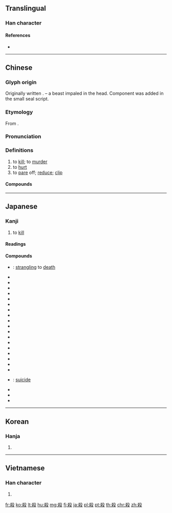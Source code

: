 {{also|杀}}
==Translingual==

===Han character===
{{Han char|rn=79|rad=殳|as=07|sn=11|four=47947|canj=KCHNE,KDHNE|ids=⿰杀殳}}

====References====
* {{Han ref|kx=0585.110|dkj=16638|dj=0978.050|hdz=32157.010|uh=6BBA|ud=27578|bh=B1FE|bd=45566}}

----

==Chinese==
{{zh-forms|s=杀}}

===Glyph origin===
Originally written {{zh-l|*杀}}. {{liushu|p}} – a beast impaled in the head. Component {{zh-l|*殳|pole, weapon}} was added in the small seal script.

===Etymology===
From {{inh|zh|sit-pro|*g/b-sat}}.

===Pronunciation===
{{zh-pron
|m=shā
|ma=
|c=saat3,saai3
|h=pfs=sat
|mn=sat
|w=4saq
|mc=y
|oc=y
|cat=v
}}

===Definitions===
{{zh-hanzi}}

# to [[kill]]; to [[murder]]
# to [[hurt]]
# to [[pare]] off; [[reduce]]; [[clip]]
#: {{zh-x|隆殺 之 義 辨 矣。|The principle of increase and dimunution (of sumptuary allowances) is defined.|CL|ref={{m|zh|w:zh:荀子|荀子}}, {{lang|zh|《樂論》}}}}

====Compounds====
{{zh-der|殺場|殺蟲藥|殺敵致果|殺伐|殺風景|殺害|殺機|殺雞取卵|殺雞嚇猴|殺價|殺戒|殺菌|殺戮|殺掠|殺碁|殺氣|殺青|殺人不見血|殺人不眨眼|殺人越貨|殺傷|殺身|殺身成仁|殺生|殺手|殺手锏|殺死|殺頭|殺一儆百|殺一警百|一概抹殺|一筆抹殺|不教而殺|不殺|不豐不殺|仇殺|他殺|以殺去殺|以殺止殺|低溫殺菌|借刀殺人|借劍殺人|凶殺|凶殺案|切腹自殺|刺殺|剿殺|劫殺|勝殘去殺|卸磨殺驢|去殺勝殘|合殺|喊殺|喊殺連天|嗜殺成性|噍殺|嚴殺|坑殺|大屠殺|大殺|大殺風景|天殺的|天生天殺|夾殺|好生惡殺|妨殺|姦殺|宰殺|封殺|射殺|屠殺|幽殺|廝殺|忒殺|情殺|惡支殺|慈悲殺人|慢性自殺|打打殺殺|打殺|打魚殺家|扼殺|抄殺|折殺|抹殺|拉殺|拋閃殺人|按殺|捐殘去殺|捕殺|掠殺|接殺|掩殺|搏殺|撲殺|收殺|故殺|斫殺|斬刈殺伐|斬盡殺絕|春生秋殺|暗殺|曾參殺人|曾子殺彘|格殺|格殺勿論|槍殺|止殺|殘殺|殺一利百|殺人償命|殺人如芥|殺人如草|殺人如蓺|殺人如麻|殺人放火|殺人滅口|殺人滅跡|殺人犯|殺人盈野|殺人罪|殺伐決斷|殺傷力|殺出重圍|殺剁|殺千刀|殺口甜|殺坯|殺妻求將|殺威棒|殺威風|殺家達子|殺彘教子|殺性子|殺手鐧|殺才|殺氣騰騰|殺狗勸夫|殺狗記|殺生之柄|殺生之權|殺生與奪|殺聲震天|殺菌劑|殺蟲劑|殺蟲器|殺衣縮食|殺身之禍|殺身出生|殺身報國|殺身成名|殺身成義|殺身救國|殺身為報|殺雞儆猴|殺雞扯脖|殺雞炊黍|殺雞為黍|殺雞駭猴|殺馬毀車|毀車殺馬|毒殺|氣殺鍾馗|沒亂殺|沒合殺|淹殺|減殺|溷殺|濫殺無辜|爛殺|牲殺|狗氣殺|狙殺|猛殺|獵殺|生殺之權|生殺予奪|生殺大權|生殺與奪|畏罪自殺|痛殺殺|砍殺|破殺殺|笑殺|絞殺|義刑義殺|肅殺|自殺|自相殘殺|苦殺|荊劉拜殺|藥殺|虐殺|虧殺|衝殺|覆軍殺將|觸殺|誅殺|誅盡殺絕|誘殺|誤殺|謀殺|豐殺|趕盡殺絕|躁殺|追殺|通殺|逼殺|過失殺人|雙殺|馬殺雞|鴆殺}}

{{zh-cat|Elementary|Death}}

----

==Japanese==

===Kanji===
{{ja-kanji|grade=4|rs=殳07}}

# to [[kill]]

====Readings====
{{ja-readings
|goon=[[せい]] (sei) {{non-joyo-reading}}, [[せち]] (sechi) {{non-joyo-reading}}, [[せつ]] (setsu)
|kanon=[[さい]] (sai), [[さつ]] (satsu)
|kun=[[ころす|ころ.す]] ({{ja-l|殺す}}, koro.su), [[そぐ|そ.ぐ]] ({{ja-l|殺ぐ}}, so.gu)
}}

====Compounds====
{{der-top|Compounds}}
* {{ja-r|縊殺|いさつ}}: [[strangling]] to [[death]]
* {{ja-r|虐殺|ぎゃくさつ}}
* {{ja-r|人殺し|ひとごろし}}
* {{ja-r|殺人|さつじん}}
* {{ja-r|殺害|さつがい}}
* {{ja-r|殺気|さっき}}
* {{ja-r|殺菌|さっきん}}
* {{ja-r|殺傷|さっしょう}}
* {{ja-r|殺身|さっしん}}
* {{ja-r|殺生|せっしょう}}
* {{ja-r|殺青|さっせい}}
* {{ja-r|殺節|さっせつ}}
* {{ja-r|殺到|さっとう}}
* {{ja-r|殺伐|さつばつ}}
* {{ja-r|殺風景|さっぷうけい}}
* {{ja-r|殺戮|さつりく}}
* {{ja-r|殺略|さつりゃく}}
* {{ja-r|殺陣|さつじん}}
* {{ja-r|刺殺|しさつ}}
* {{ja-r|自殺|じさつ}}: [[suicide]]
* {{ja-r|相殺|そうさい}}
* {{ja-r|他殺|たさつ}}
* {{ja-r|抹殺|まっさつ}}
{{der-bottom}}

----

==Korean==

===Hanja===
{{ko-hanja|hangeul=[[살]], [[쇠]]|eumhun=|mr=sal, soe|y=sal, soy}}

# {{defn|lang=ko|sort=殳07}}

----

==Vietnamese==

===Han character===
{{vi-hantu|[[sát]], [[sái]], [[sít]], [[sịt]], [[sướt]], [[sét]], [[sượt]]|rs=殳07}}

# {{defn|lang=vi|sort=殳07}}

[[fr:殺]]
[[ko:殺]]
[[lt:殺]]
[[hu:殺]]
[[mg:殺]]
[[fj:殺]]
[[ja:殺]]
[[pl:殺]]
[[pt:殺]]
[[th:殺]]
[[chr:殺]]
[[zh:殺]]